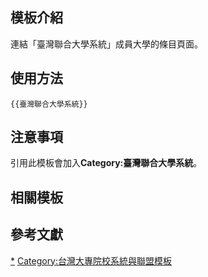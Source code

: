 <includeonly><!-- 在這裡加入模板的保護標識 --></includeonly><noinclude>{{Documentation subpage}}</noinclude>
<!-- 在本行下編輯模板說明 -->

== 模板介紹 ==
連結「臺灣聯合大學系統」成員大學的條目頁面。

==使用方法==
<pre>{{臺灣聯合大學系統}}</pre>

== 注意事項 ==
引用此模板會加入'''Category:臺灣聯合大學系統'''。

== 相關模板 ==

{{台灣高等教育模板導航}}

== 參考文獻 ==

<includeonly>
<!-- 本行下加入模板的分類 -->
[[Category:臺灣聯合大學系統|*]]
[[Category:台灣大專院校系統與聯盟模板]]

<!-- 本行下加入模板的跨語言鏈接 -->
</includeonly>